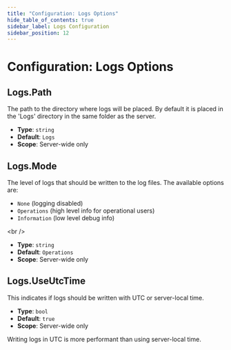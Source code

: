 ```yaml
---
title: "Configuration: Logs Options"
hide_table_of_contents: true
sidebar_label: Logs Configuration
sidebar_position: 12
---
```



# Configuration: Logs Options

## Logs.Path

The path to the directory where logs will be placed. By default it is placed in the 'Logs' directory in the same folder as the server.

- **Type**: `string`
- **Default**: `Logs`
- **Scope**: Server-wide only



## Logs.Mode

The level of logs that should be written to the log files. The available options are:

- `None` (logging disabled)
- `Operations` (high level info for operational users)
- `Information` (low level debug info)

&lt;br /&gt;

- **Type**: `string`
- **Default**: `Operations`
- **Scope**: Server-wide only



## Logs.UseUtcTime

This indicates if logs should be written with UTC or server-local time.

- **Type**: `bool`
- **Default**: `true`
- **Scope**: Server-wide only

<Admonition type="info" title="">
Writing logs in UTC is more performant than using server-local time.
</Admonition>



